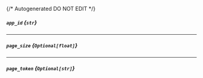 {/* Autogenerated DO NOT EDIT  */}
##### `app_id` *{`str`}*

---
##### `page_size` *{`Optional[float]`}*

---
##### `page_token` *{`Optional[str]`}*

